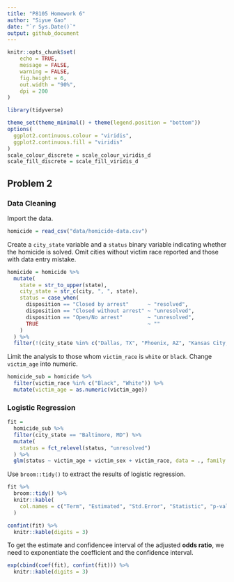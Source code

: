 ```yaml
---
title: "P8105 Homework 6"
author: "Siyue Gao"
date: "`r Sys.Date()`"
output: github_document
---
```


```r
knitr::opts_chunk$set(
	echo = TRUE,
	message = FALSE,
	warning = FALSE,
	fig.height = 6,
	out.width = "90%",
	dpi = 200
)
```


```r
library(tidyverse)
```


```r
theme_set(theme_minimal() + theme(legend.position = "bottom"))
options(
  ggplot2.continuous.colour = "viridis",
  ggplot2.continuous.fill = "viridis"
)
scale_colour_discrete = scale_colour_viridis_d
scale_fill_discrete = scale_fill_viridis_d
```


## Problem 2

### Data Cleaning

Import the data.

```r
homicide = read_csv("data/homicide-data.csv")
```

Create a `city_state` variable and a `status` binary variable indicating whether the homicide is solved. Omit cities without victim race reported and those with data entry mistake.

```r
homicide = homicide %>% 
  mutate(
    state = str_to_upper(state),
    city_state = str_c(city, ", ", state),
    status = case_when(
      disposition == "Closed by arrest"      ~ "resolved",
      disposition == "Closed without arrest" ~ "unresolved",
      disposition == "Open/No arrest"        ~ "unresolved",
      TRUE                                   ~ ""
    )
  ) %>% 
  filter(!(city_state %in% c("Dallas, TX", "Phoenix, AZ", "Kansas City, MO", "Tulsa, AL")))
```

Limit the analysis to those whom `victim_race` is `white` or `black`. Change `victim_age` into numeric.

```r
homicide_sub = homicide %>% 
  filter(victim_race %in% c("Black", "White")) %>% 
  mutate(victim_age = as.numeric(victim_age))
```

### Logistic Regression

```r
fit = 
  homicide_sub %>% 
  filter(city_state == "Baltimore, MD") %>% 
  mutate(
    status = fct_relevel(status, "unresolved")
  ) %>% 
  glm(status ~ victim_age + victim_sex + victim_race, data = ., family = "binomial")
```

Use `broom::tidy()` to extract the results of logistic regression.

```r
fit %>% 
  broom::tidy() %>% 
  knitr::kable(
    col.names = c("Term", "Estimated", "Std.Error", "Statistic", "p-value")    
  )

confint(fit) %>% 
  knitr::kable(digits = 3)
```

To get the estimate and confidencee interval of the adjusted **odds ratio**, we need to exponentiate the coefficient and the confidence interval.

```r
exp(cbind(coef(fit), confint(fit))) %>% 
  knitr::kable(digits = 3)
```

